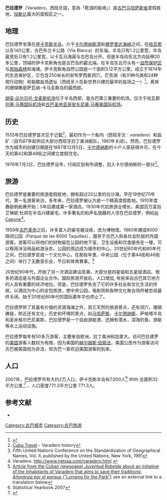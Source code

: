 {{Infobox settlement
<!--See the Table at Infobox settlement for all fields and descriptions of usage-->
<!-- Basic info  ---------------->
|official_name          = 巴拉德罗
|nickname               = Playa Azul (蓝色海滩)
<!-- images and maps  ----------->
|image_skyline          = Cuba_Varadero.jpg
<!-- Location ------------------>
|coordinates_display    = inline,title
|coordinates_region     = CU
|subdivision_type       = 国家
|subdivision_name       = {{flag|Cuba}}
|subdivision_type1      = [[省|省]]
|subdivision_name1      = [[马坦萨斯省|马坦萨斯省]]
<!-- Politics ----------------->
|established_title      = Founded
|established_date       = 1887年12月5日
|established_title2     = 设市
|established_date2      = 1976年7月3日，巴拉德罗
|established_title3     = <!-- Incorporated (city) -->
|established_date3      =
<!-- Area    --------------------->
|area_footnotes           =<ref name=statoids/>
|area_total_km2           = 32
|area_land_km2            = <!--See table @ Template:Infobox settlement for details on automatic unit conversion-->
<!-- Population   ----------------------->
|population_as_of               = 2007
|population_footnotes           = <ref>Stat. Year Book 2007</ref>
|population_total               = aprox. 20000
|population_density_km2         = 771.3
|population_urban               = 20000
<!-- General information  --------------->
|timezone               = [[Eastern_Standard_Time|EST]]
|utc_offset             = -5
|latd= 23|latm= 08|lats= 22|latNS=N
|longd= 81|longm= 17|longs= 10|longEW=W
|elevation_footnotes    =  <!--for references: use <ref> </ref> tags-->
|elevation_m            = 4
<!-- Area/postal codes & others -------->
|area_code              = +53-45
}} <!--Infobox ends-->
'''巴拉德罗'''（Varadero，西班牙語，意為「乾涸的船塢」）是[[古巴|古巴]][[马坦萨斯省|马坦萨斯省]]度假胜地，[[加勒比|加勒比]]最大的度假区之一。

==地理==
 
巴拉德罗坐落在[[伊卡克斯半岛|伊卡克斯半岛]]，介于[[卡尔德纳斯湾|卡尔德纳斯湾]]和[[佛罗里达海峡|佛罗里达海峡]]之间，在[[哈瓦那|哈瓦那]]以东140公里，古巴布兰卡公路（Vía Blanca）的东端。半岛只有1.2公里宽，半岛最宽处只有1.2公里宽，以卡瓦马海渠与古巴岛分开。但是半岛向东北方向延伸20多公里，顶端的伊卡克斯角也是古巴岛的最北端。在半岛东北尽头有一[[自然保护区|自然保护区]]与[[原始森林|原始森林]]和海滩。伊卡克斯角自然公园是一个面积3.12平方公里，成立于1974年的生态保护区，它包含250米长的安布罗西奥洞穴，芒贡湖（有31种鸟类和24种爬行动物）和骷髅盐场遗址（西班牙人在新世界兴建的最早的盐场之一）<ref name=cubatravel>{{Cite web |url= http://www.supercubatravel.com/destinations/varadero.asp |title= Varadero, Cuba |author= Cuba Travel |accessdate= 2007-10-14 |archive-date= 2007-11-01 |archive-url= https://web.archive.org/web/20071101105516/http://www.supercubatravel.com/destinations/varadero.asp |dead-url= no }}</ref>。离岸的珊瑚礁是萨瓦纳-卡马圭群岛的最西部。

[[胡安·瓜尔贝托·戈麦斯机场|胡安·瓜尔贝托·戈麦斯机场]]位于半岛西部，是古巴第三重要的机场，仅次于哈瓦那[[何塞·马蒂国际机场|何塞·马蒂国际机场]]和[[圣地亚哥-德古巴|古巴圣地亚哥]][[安东尼奥·马塞奥机场|安东尼奥·马赛奥国际机场]]。 

==历史==
1555年巴拉德罗首次见于记载<ref>[http://www.justcuba.org/cuba/varadero/varadero-history.asp Cuba Travel] {{webarchive|url=https://web.archive.org/web/20070626045437/http://www.justcuba.org/cuba/varadero/varadero-history.asp |date=2007-06-26 }} - Varadero history</ref>，最初作为一个船坞（西班牙文：''varadero''）和盐矿（自1587年起供应大部分西班牙拉丁美洲舰队，1961年关闭）。然而，巴拉德罗作为城市的创建日期是在1887年12月5日，[[卡尔德纳斯|卡尔德纳斯]]的十户人家获得许可，在今天的第42和第48街之间建立度假住宅。

1976年7月3日，巴拉德罗设市，行政区划有所调整，划入卡尔德纳斯的一部分<ref>Fifth United Nations Conference on the Standardization of Geographical Names, Vol. II, published by the United Nations, New York, 1991</ref>。

==旅游==
巴拉德罗是重要的旅游度假胜地，拥有超过20公里的白沙滩。早在19世纪70年代，第一名游客来访，多年来，巴拉德罗被认为是一个精英度假胜地。1910年度赛艇帆船赛开始；5年后建成第一家酒店。1930年代初旅游业增长，美国百万富翁艾琳妮·杜邦在半岛兴建豪宅。许多著名的和声名狼藉的人住在巴拉德罗，例如[[Al_Capone|Al Capone]]<ref>Varadero. http://www.netssa.com/varadero.html {{Wayback|url=http://www.netssa.com/varadero.html |date=20100726165035 }}</ref>。

1959年[[古巴革命|古巴革命]]之后，许多富人的豪宅被没收，改为博物馆。1960年建成8000隔间公园（Parque de las 8000 Taquillas），服务于古巴人和各社会阶层的外国游客。游客可以将他们的财物留在公园的地下室，卫生设施和饮食服务在一楼，可以租用沐浴用品和游泳衣。公园的周边成为城市的中心。20世纪60年代和80年代之间，巴拉德罗变成一个文化中心。在那些年里，中央公园（位于第44街和46街之间）举行了无数音乐会，节日和体育赛事。<ref>[http://vg01.met.vgwort.de/na/1e192107fcf0569ba059995633e233?l=http://www.juventudrebelde.cu/UserFiles/File/impreso/icuba-2006-08-31.pdf Article from the Cuban newspaper ''Juventud Rebelde'' about an initiative of the inhabitants of Varadero that aims to save their traditions: ''Añoranza por el parque'' ("Longing for the Park")] {{Webarchive|url=https://wayback.archive-it.org/all/20080227010054/http://vg01.met.vgwort.de/na/1e192107fcf0569ba059995633e233?l=http://www.juventudrebelde.cu/UserFiles/File/impreso/icuba-2006-08-31.pdf |date=2008-02-27 }} see an external link to a translation below</ref>

20世纪90年代，开始了另一次酒店建设高潮，大部分是四星级和五星级酒店。很多的酒店是与外国企业合作。国际旅游开放后，人口增加, 有些来自古巴其它地方的人具有重要的经济地位。但是，巴拉德罗失去了它的许多社会和文化生活的传统，以酒店为中心的全包旅游，使中央公园，电影院和各种文化聚会场所被忽视最终关闭。始于20世纪80年代的国际嘉年华也停止了。

巴拉德罗除了其最有价值的资源海滩之外，其它天然的旅游景点，还有洞穴，珊瑚礁链，附近还有文化，历史和环境的景点，如[[马坦萨斯|马坦萨斯]]、[[卡尔德纳斯|卡尔德纳斯]]、萨帕塔半岛和圣米格尔巴尼奥斯。巴拉德罗是一个自由游艇港，还拥有潜水，深海钓鱼，游艇等水上运动设施。

巴拉德罗每年有50多万游客，主要来自欧洲，拉丁美洲和加拿大。访问巴拉德罗的[[美国|美国]]游客人数较为有限，因为美国的[[赫尔姆斯·伯顿法|赫尔姆斯·伯顿法]]，美国公民作为游客访问古巴被美国视为非法，但古巴一直欢迎美国游客的到来。

==人口==
2007年，巴拉德罗市有大约2万人口，伊卡克斯半岛有7,000人<ref>Statistical Yearbook 2007</ref> With 总面积32平方公里,<ref name=statoids>{{Cite web|url=http://www.statoids.com/ycu.html|title=Municipios of Cuba|author=Statoids|accessdate=2007-10-07|date=July 2003|archive-date=2007-10-12|archive-url=https://web.archive.org/web/20071012141831/http://statoids.com/ycu.html|dead-url=no}}</ref> ，人口密度771.3平方公里 771.3人。

==参考文献==
{{Commons category|Varadero}}
{{Reflist}}

*{{Wikitravel}}

{{Authority control}}
[[Category:古巴城市|Category:古巴城市]]
[[Category:古巴旅游|Category:古巴旅游]]